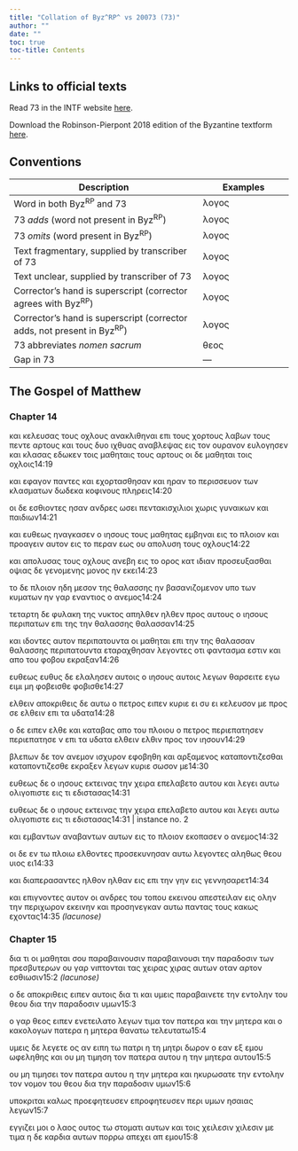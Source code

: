 ```yaml
---
title: "Collation of Byz^RP^ vs 20073 (73)"
author: ""
date: ""
toc: true
toc-title: Contents
---
```


::: {.callout-note appearance="minimal" icon="false" collapse="true"}
# Links to official texts

Read 73 in the INTF website [here](https://ntvmr.uni-muenster.de/manuscript-workspace?docID=20073).

Download the Robinson-Pierpont 2018 edition of the Byzantine textform [here](https://web.archive.org/web/20210413060536/https://byzantinetext.com/wp-content/uploads/2021/03/robinson-pierpont-2018-gnt-edition.pdf).


:::


::: {.callout-note appearance="minimal" icon="false" collapse="true"}
# Conventions

| Description                                                              	| Examples                           	|
|--------------------------------------------------------------------------	|------------------------------------	|
| Word in both Byz^RP^ and 73                                   	| λογος                              	|
| 73 *adds* (word not present in Byz^RP^)                       	| [λογος]{.greek-added}            	|
| 73 *omits* (word present in Byz^RP^)                          	| [λογος]{.greek-omitted}          	|
| Text fragmentary, supplied by transcriber of 73               	| [λογος]{.greek-supplied}         	|
| Text unclear, supplied by transcriber of 73                   	| [λογος]{.unclear}                	|
| Corrector's hand is superscript (corrector agrees with Byz^RP^)          	| [λογος]{.corr}                   	|
| Corrector's hand is superscript (corrector adds, not present in Byz^RP^) 	| [[λογος]{.corr}]{.greek-added} 	|
| 73 abbreviates *nomen sacrum*                                 	| [θεος]{.greek-abbr}            	|
| Gap in 73                                                     	| [―]{.gap}                        	|
:::

## The Gospel of Matthew

### Chapter 14

[και]{.greek-omitted} [κελευσας]{.greek-omitted} [τους]{.greek-omitted} [οχλους]{.greek-omitted} [ανακλιθηναι]{.greek-omitted} [επι]{.greek-omitted} [τους]{.greek-omitted} [χορτους]{.greek-omitted} [λαβων]{.greek-omitted} [τους]{.greek-omitted} [πεντε]{.greek-omitted} [αρτους]{.greek-omitted} και τους δυο ιχθυας αναβλεψας εις τον ουρανον [ε]{.unclear}υλογησεν και κλασας εδωκ[ε]{.unclear}ν τοις μαθηταις τους [α]{.unclear}ρ[του]{.unclear}ς οι δε μαθη[τ]{.unclear}αι τοις οχλοις[14:19]{.aside}

και εφαγον παντ[ε]{.unclear}ς και εχορτασθησαν και ηραν το περισ[σε]{.unclear}υον των κλασματων δωδεκα κοφινους πληρεις[14:20]{.aside}

οι δε εσθι[ο]{.unclear}ντες ησαν ανδρες ωσει πεντακισ[χι]{.unclear}λιοι χωρις γυναι[κ]{.unclear}ων [και]{.greek-supplied} [παιδιων]{.greek-supplied}[14:21]{.aside}

[και]{.greek-supplied} [ευθεως]{.greek-supplied} [ηναγκασεν]{.greek-supplied} [ο]{.greek-omitted} [ιησους]{.greek-omitted} [τους]{.greek-supplied} [μαθητας]{.greek-supplied} [εμβηναι]{.greek-supplied} εις το πλοιον και προαγειν αυτον εις το περαν εως ου α[π]{.unclear}ολυση τους οχλους[14:22]{.aside}

[κ]{.greek-supplied}αι απολυσας τους οχλο[υς]{.unclear} ανεβη εις [τ]{.unclear}ο ορο[ς]{.unclear} [κατ]{.unclear} ιδιαν προσε[υξασθ]{.unclear}αι [ο]{.greek-supplied}ψιας [δε]{.unclear} [γ]{.unclear}ενομενης μον[ος]{.unclear} [η]{.unclear}ν εκει[14:23]{.aside}

[τ]{.greek-supplied}ο δε πλοιον ηδη μεσον της θαλασσης ην βασανιζομενον υπο των κυματων ην γαρ εν[αν]{.unclear}τιος ο αν[εμ]{.unclear}ος[14:24]{.aside}

τεταρτη δ[ε]{.unclear} φ[υλακη]{.unclear} [τ]{.unclear}ης νυκτος [απηλθεν]{.greek-omitted} [ηλθ[εν]{.unclear}]{.greek-added} προς αυ[το]{.unclear}υς [ο]{.greek-omitted} [ιησους]{.greek-omitted} πε[ριπα]{.unclear}των επ[ι]{.greek-supplied} [της]{.greek-omitted} [[τ]{.greek-supplied}ην]{.greek-added} [θαλασσης]{.greek-omitted} [θαλ[ασ]{.unclear}σαν]{.greek-added}[14:25]{.aside}

κ[αι]{.unclear} [ι]{.unclear}δοντ[ε]{.unclear}ς αυτον [περιπατουντα]{.greek-added} [οι]{.greek-omitted} [μαθηται]{.greek-omitted} επι [την]{.greek-omitted} [τη[ς]{.unclear}]{.greek-added} [θαλασσαν]{.greek-omitted} [θαλασσ[η]{.unclear}ς]{.greek-added} [περιπατουντα]{.greek-omitted} εταραχθη[σα]{.unclear}ν [λ]{.unclear}ε[γ]{.unclear}οντες οτι φαντασμα εστιν και απο του φοβου [ε]{.unclear}κραξαν[14:26]{.aside}

[ευθεως]{.greek-omitted} [[ε]{.unclear}υθ[υς]{.unclear}]{.greek-added} [δ]{.unclear}ε ελαλησεν [αυτοις]{.greek-omitted} [ο]{.greek-supplied} [[ιησους]{.greek-abbr}]{.greek-supplied} [[αυτοις]{.greek-supplied}]{.greek-added} [λε]{.greek-supplied}γων θαρσειτε [ε]{.unclear}γω ειμι μη [φοβεισθε]{.greek-omitted} [φοβισθ[ε]{.unclear}]{.greek-added}[14:27]{.aside}

[[ελθει]{.greek-supplied}ν]{.greek-added} [αποκριθεις]{.greek-omitted} [δε]{.greek-omitted} [αυτω]{.greek-omitted} [ο]{.greek-omitted} [πετρος]{.greek-omitted} [ειπεν]{.greek-omitted} [κυριε]{.greek-omitted} [ει]{.greek-omitted} [συ]{.greek-omitted} [ει]{.greek-omitted} [κελευσον]{.greek-omitted} [με]{.greek-omitted} προς σε [ελθειν]{.greek-omitted} [επι]{.greek-supplied} [τα]{.greek-supplied} [υ]{.greek-supplied}δατα[14:28]{.aside}

ο δε [ειπεν]{.greek-supplied} ελθε [και]{.greek-supplied} [καταβα]{.greek-supplied}ς απο του [πλοιου]{.greek-supplied} [ο]{.greek-supplied} πετρος [περιεπατησεν]{.greek-omitted} [[περιεπα]{.greek-supplied}τησε]{.greek-added} [ν]{.greek-added} ε[πι]{.greek-supplied} [τα]{.greek-supplied} [υδα]{.greek-supplied}τα [ελθειν]{.greek-omitted} [ελθιν]{.greek-added} [προς]{.greek-supplied} [τον]{.greek-supplied} [ιησουν]{.greek-abbr}[14:29]{.aside}

βλεπων [δε]{.greek-supplied} [τον]{.greek-supplied} [αν]{.greek-supplied}εμον [ισχυρον]{.greek-omitted} ε[φοβηθη]{.greek-supplied} [και]{.greek-omitted} αρξαμε[νος]{.greek-supplied} [καταποντιζεσθαι]{.greek-omitted} [[κατα]{.greek-supplied}ποντιζε[σθε]{.greek-supplied}]{.greek-added} [εκρα]{.greek-supplied}ξεν λεγων [[κυριε]{.greek-abbr}]{.greek-supplied} [σωσο]{.greek-supplied}ν με[14:30]{.aside}

ευθε[ως]{.greek-supplied} [δε]{.greek-supplied} [ο]{.greek-supplied} [ιησους]{.greek-abbr} [εκτεινας]{.greek-supplied} [την]{.greek-omitted} [χειρα]{.greek-omitted} [επελαβετο]{.greek-omitted} [αυτου]{.greek-omitted} [και]{.greek-omitted} [λεγει]{.greek-omitted} [αυτω]{.greek-omitted} [ολιγοπιστε]{.greek-omitted} [εις]{.greek-omitted} [τι]{.greek-omitted} [εδιστασας]{.greek-omitted}[14:31]{.aside}

[ευθεως]{.greek-omitted} [δε]{.greek-omitted} [ο]{.greek-omitted} [ιησους]{.greek-omitted} [εκτεινας]{.greek-omitted} [τη]{.unclear}[ν]{.greek-supplied} [χ]{.unclear}ειρα επελα[βε]{.greek-supplied}το αυτου και λε[γε]{.unclear}[ι]{.greek-supplied} αυτω ολιγοπιστε ε[ι]{.unclear}ς τι εδιστασας[14:31 | instance no. 2]{.aside}

κ[α]{.unclear}[ι]{.greek-supplied} [εμβαντων]{.greek-omitted} [[α]{.greek-supplied}ναβαντων]{.greek-added} α[υ]{.greek-supplied}των εις το πλοιο[ν]{.greek-supplied} εκοπασε[ν]{.unclear} ο αν[ε]{.unclear}μος[14:32]{.aside}

οι δε εν τ[ω]{.unclear} πλοιω [ελθοντες]{.greek-omitted} προσεκ[υ]{.unclear}[νη]{.greek-supplied}σαν αυτω λεγον[τ]{.unclear}[ες]{.greek-supplied} αλη[θω]{.unclear}ς [θεου]{.greek-abbr} [υιος]{.greek-abbr} ει[14:33]{.aside}

και διαπερασαντ[ε]{.unclear}[ς]{.greek-supplied} [ηλθον]{.greek-omitted} [ηλθαν]{.greek-added} [εις]{.greek-omitted} [επι]{.greek-added} την [γη]{.unclear}[ν]{.greek-supplied} [εις]{.greek-added} γεννησ[α]{.unclear}[ρετ]{.greek-supplied}[14:34]{.aside}

και επιγ[νοντες]{.greek-supplied} [αυ]{.greek-supplied}τον οι αν[δρες]{.greek-supplied} [του]{.greek-supplied} τοπου [εκεινου]{.greek-omitted} [απεστειλαν]{.greek-omitted} [εις]{.greek-omitted} [ολην]{.greek-omitted} [την]{.greek-omitted} [περιχωρον]{.greek-omitted} [εκεινην]{.greek-omitted} [και]{.greek-omitted} [προσηνεγκαν]{.greek-omitted} [αυτω]{.greek-omitted} [παντας]{.greek-omitted} [τους]{.greek-omitted} [κακως]{.greek-omitted} [εχοντας]{.greek-omitted}[[14:35 *(lacunose)*]{.lacunose}]{.aside}

### Chapter 15

[δια]{.greek-omitted} [τι]{.greek-omitted} [οι]{.greek-omitted} [μα]{.greek-supplied}θηται σου [παραβαινουσιν]{.greek-omitted} [παραβαινουσι]{.greek-added} την παραδοσιν των πρεσβυτερων ου γαρ νιπτονται τας [χειρας]{.greek-omitted} [χιρας]{.greek-added} [αυτων]{.greek-omitted} οταν αρτον εσθιωσιν[[15:2 *(lacunose)*]{.lacunose}]{.aside}

ο δε αποκριθεις ειπεν αυτοις δια τι και υμεις παρ[αβα]{.unclear}ιν[ε]{.unclear}τε την εν[το]{.unclear}λην του [θεου]{.greek-abbr} δια [τ]{.unclear}ην παραδοσιν υμων[15:3]{.aside}

ο γαρ [θεος]{.greek-abbr} [ειπεν]{.greek-added} [ενετειλατο]{.greek-omitted} [λεγων]{.greek-omitted} τιμα τον [πα]{.greek-supplied}[τ]{.unclear}ερα και την μη[τερα]{.greek-supplied} και ο κακολογ[ων]{.greek-supplied} πατερα η μητερ[α]{.greek-supplied} [θα]{.greek-supplied}νατω τελευ[τατω]{.greek-supplied}[15:4]{.aside}

[υμεις]{.greek-supplied} [δε]{.greek-supplied} [λεγετε]{.greek-supplied} [ος]{.greek-supplied} [αν]{.greek-supplied} [ειπη]{.greek-supplied} [τω]{.greek-supplied} [πα]{.greek-supplied}τρι [η]{.greek-omitted} [τη]{.greek-omitted} [μητρι]{.greek-omitted} δωρον ο εαν εξ εμου ωφεληθης [και]{.greek-omitted} [ου]{.greek-omitted} [μη]{.greek-omitted} [τιμηση]{.greek-omitted} [τον]{.greek-omitted} [πατερα]{.greek-omitted} [αυτου]{.greek-omitted} [η]{.greek-omitted} [την]{.greek-omitted} [μητερα]{.greek-omitted} [αυτου]{.greek-omitted}[15:5]{.aside}

[ου]{.greek-added} [μη]{.greek-added} [τιμησει]{.greek-added} [το[ν]{.unclear}]{.greek-added} [πατερα]{.greek-added} [αυτου]{.greek-added} [η]{.greek-added} [την]{.greek-added} [μητερα]{.greek-added} και ηκυρωσατε [την]{.greek-omitted} [εντολην]{.greek-omitted} [τον]{.greek-added} [νομον]{.greek-added} του [θεου]{.greek-abbr} δια την παραδοσιν υμων[15:6]{.aside}

υποκριται καλως [προεφητευσεν]{.greek-omitted} [επροφητευσεν]{.greek-added} περι υμω[ν]{.unclear} ησαιας λεγων[15:7]{.aside}

[εγγιζει]{.greek-omitted} [μοι]{.greek-omitted} ο λαος ουτος [τω]{.greek-omitted} [στοματι]{.greek-omitted} [αυτων]{.greek-omitted} [και]{.greek-omitted} τοις [χειλεσιν]{.greek-omitted} [χιλεσιν]{.greek-added} με τιμα [η]{.greek-omitted} [δε]{.greek-omitted} [καρδια]{.greek-omitted} [αυτων]{.greek-omitted} [πορρω]{.greek-omitted} [απεχει]{.greek-omitted} [απ]{.greek-omitted} [εμου]{.greek-omitted}[15:8]{.aside}

